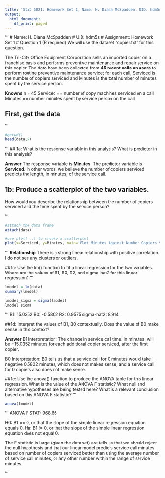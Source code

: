 ```yaml
---
title: 'Stat 6021: Homework Set 1, Name: H. Diana McSpadden, UID: hdm5s'
output:
  html_document:
    df_print: paged
---
```

'''
# Name: H. Diana McSpadden
# UID: hdm5s
# Assignment: Homework Set 1
# Question 1
(R required) We will use the dataset "copier.txt" for this question. 


The Tri-City Office
Equipment Corporation sells an imported copier on a franchise basis and performs
preventive maintenance and repair service on this copier. The data have been collected
from **45 recent calls on users** to perform routine preventive maintenance service; for
each call, Serviced is the number of copiers serviced and Minutes is the total number
of minutes spent by the service person.

**Knowns**
n = 45
Serviced == number of copy machines serviced on a call
Minutes == number minutes spent by service person on the call

## First, get the data
'''
```r
#getwd()
head(data,5)
```
'''
## 1a: What is the response variable in this analysis? What is predictor in this analysis?

**Answer**
The response variable is **Minutes**.
The predictor variable is **Serviced**.
In other words, we believe the number of copiers serviced predicts the length, in minutes, of the service call.

## 1b: Produce a scatterplot of the two variables. 
How would you describe the relationship between the number of copiers serviced and the time spent by the service
person?

'''
```r
#attach the data frame
attach(data)

#use plot(...) to create a scatterplot
plot(x=Serviced, y=Minutes, main='Plot Minutes Against Number Copiers Serviced', xlab = 'Number of Copiers Serviced', ylab = 'Service Time (minutes)')
```
'''
**Relationship**
There is a strong linear relationship with positive correlation. I do not see any clusters or outliers.

##1c: Use the lm() function to fit a linear regression for the two variables. 
Where are the values of B1, B0, R2, and sigma-hat2 for this linear regression?
'''

```r
lmodel = lm(data)
summary(lmodel)
```
```r
lmodel_sigma = sigma(lmodel)
lmodel_sigma
```
'''
B1: 15.0352
B0: -0.5802
R2: 0.9575
sigma-hat2: 8.914

##1d: Interpret the values of B1, B0 contextually. 
Does the value of B0 make sense in this context?

**Answer**
B1 Interpretation: The change in service call time, in minutes, will be +15.0352 minutes for each additional copier serviced, after the first copier.

B0 Interpretation: B0 tells us that a service call for 0 minutes would take negative 0.5802 minutes, which does not makes sense, and a service call for 0 copiers also does not make sense.

##1e: Use the anova() function to produce the ANOVA table for this linear regression.
What is the value of the ANOVA F statistic? What null and alternative hypotheses are being tested here? What is a relevant conclusion based on this ANOVA F statistic?
'''

```r
anova(lmodel)
```
'''
ANOVA F STAT: 968.66

H0: B1 == 0, or that the slope of the simple linear regression equation equals 0.
Ha: B1 != 0, or that the slope of the simple linear regression equation does not equal 0.

The F statistic is large (given the data set) are tells us that we should reject the null hypothesis and that our linear model predicts service call minutes based on number of copiers serviced better than using the average number of service call minutes, or any other number within the range of service minutes.

'''